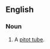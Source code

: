 ==English==

===Noun===
{{en-noun|head=[[pitot]] [[head]]}}

# {{context|aviation}} A [[pitot tube]].